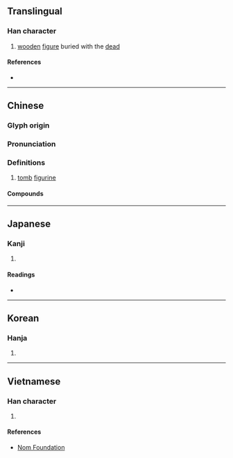 {{character info/new}}
==Translingual==

===Han character===
{{Han char|rn=9|rad=人|as=07|sn=9|four=27227|canj=ONIB|ids=⿰亻甬}}

# [[wood]]en [[figure]] buried with the [[dead]]

====References====
* {{Han ref|kx=0104.250|dkj=00683|dj=0221.090|hdz=10168.020|uh=4FD1|ud=20433|bh=AB4D|bd=43853}}

----

==Chinese==
{{zh-forms}}

===Glyph origin===
{{Han etym}}

===Pronunciation===
{{zh-pron
|m=yǒng
|c=jung2
|mc=y
|oc=y
|ma=
|cat=n
}}

===Definitions===
{{zh-hanzi}}

# [[tomb]] [[figurine]]

====Compounds====
{{zh-der|作俑|兵馬俑|始作俑者|木俑|秦俑|陶俑}}

----

==Japanese==

===Kanji===
{{ja-kanji|grade=|rs=人07}}

# {{defn|lang=ja|sort=人07}}

====Readings====
* {{ja-readings
|goon=ゆう
|kanon=よう
|kun=いたむ}}

----

==Korean==

===Hanja===
{{ko-hanja|hangeul=용|rv=yong|mr=yong}}

# {{defn|lang=ko|sort=人07}}

----

==Vietnamese==

===Han character===
{{vi-hantu|[[dõng]], [[dũng]]|rs=人07}}

# {{defn|lang=vi|sort=人07}}

====References====
* [http://nomfoundation.org/common/nom_details.php?codepoint=4fd1 Nom Foundation]